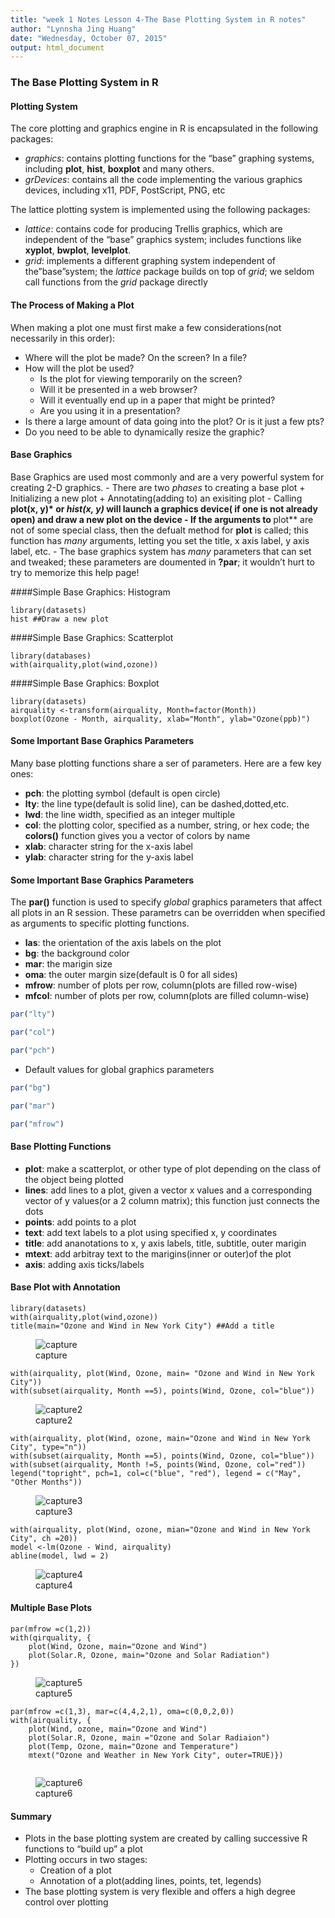 ```yaml
---
title: "week 1 Notes Lesson 4-The Base Plotting System in R notes"
author: "Lynnsha Jing Huang"
date: "Wednesday, October 07, 2015"
output: html_document
---
```

### The Base Plotting System in R

#### Plotting System
The core plotting and graphics engine in R is encapsulated in the following packages:

- *graphics*: contains plotting functions for the "base" graphing systems, including **plot**, **hist**, **boxplot** and many others.
- *grDevices*: contains all the code implementing the various graphics devices, including x11, PDF, PostScript, PNG, etc

The lattice plotting system is implemented using the following packages:

- *lattice*: contains code for producing Trellis graphics, which are independent of the "base" graphics system; includes functions like **xyplot**, **bwplot**, **levelplot**.
- *grid*: implements a different graphing system independent of the"base"system; the *lattice* package builds on top of *grid*; we seldom call functions from the *grid* package directly

#### The Process of Making a Plot

When making a plot one must first make a few considerations(not necessarily in this order):

* Where will the plot be made? On the screen? In a file?
* How will the plot be used?
    + Is the plot for viewing temporarily on the screen?
    + Will it be presented in a web browser?
    + Will it eventually end up in a paper that might be printed?
    + Are you using it in a presentation?
* Is there a large amount of data going into the plot? Or is it just a few pts?
* Do you need to be able to dynamically resize the graphic?

#### Base Graphics
Base Graphics are used most commonly and are a very powerful system for creating 2-D graphics.
- There are two *phases* to creating a base plot
    + Initializing a new plot
    + Annotating(adding to) an exisiting plot
- Calling **plot(x, y)* or *hist(x, y)* will launch a graphics device( if one is not already open) and draw a new plot on the device
- If the arguments to **plot** are not of some special class, then the defualt method for **plot** is called; this function has *many* arguments, letting you set the title, x axis label, y axis label, etc.
- The base graphics system has *many* parameters that can set and tweaked; these parameters are doumented in **?par**; it wouldn't hurt to try to memorize this help page!

####Simple Base Graphics: Histogram
```
library(datasets)
hist ##Draw a new plot
```
####Simple Base Graphics: Scatterplot
```
library(databases)
with(airquality,plot(wind,ozone))
```
####Simple Base Graphics: Boxplot
```
library(datasets)
airquality <-transform(airquality, Month=factor(Month))
boxplot(Ozone - Month, airquality, xlab="Month", ylab="Ozone(ppb)")
```
#### Some Important Base Graphics Parameters
Many base plotting functions share a ser of parameters. Here are a few key ones:

- **pch**: the plotting symbol (default is open circle)
- **lty**: the line type(default is solid line), can be dashed,dotted,etc.
- **lwd**: the line width, specified as an integer multiple
- **col**: the plotting color, specified as a number, string, or hex code; the **colors()** function gives you a vector of colors by name
- **xlab**: character string for the x-axis label
- **ylab**: character string for the y-axis label

#### Some Important Base Graphics Parameters
The **par()** function is used to specify *global* graphics parameters that affect all plots in an R session. These parametrs can be overridden when specified as arguments to specific plotting functions.

- **las**: the orientation of the axis labels on the plot
- **bg**: the background color
- **mar**: the marigin size
- **oma**: the outer margin size(default is 0 for all sides)
- **mfrow**: number of plots per row, column(plots are filled row-wise)
- **mfcol**: number of plots per row, column(plots are filled column-wise)

```r
par("lty")
```
```r
par("col")
```
```r
par("pch")
```
- Default values for global graphics parameters
```r
par("bg")
```
```r
par("mar")
```
```r
par("mfrow")
```
#### Base Plotting Functions
- **plot**: make a scatterplot, or other type of plot depending on the class of the object being plotted
- **lines**: add lines to a plot, given a vector x values and a corresponding vector of y values(or a 2 column matrix); this function just connects the dots
- **points**: add points to a plot
- **text**: add text labels to a plot using specified x, y coordinates
- **title**: add ananotations to x, y axis labels, title, subtitle, outer marigin
- **mtext**: add arbitray text to the marigins(inner or outer)of the plot
- **axis**: adding axis ticks/labels

#### Base Plot with Annotation
```
library(datasets)
with(airquality,plot(wind,ozone))
title(main="Ozone and Wind in New York City") ##Add a title
```
![capture](https://cloud.githubusercontent.com/assets/10354653/10413449/f3b5ac5a-6f5d-11e5-93b3-920296fdcd9e.GIF)

```
with(airquality, plot(Wind, Ozone, main= "Ozone and Wind in New York City"))
with(subset(airquality, Month ==5), points(Wind, Ozone, col="blue"))
```
![capture2](https://cloud.githubusercontent.com/assets/10354653/10413450/f5a7b2b0-6f5d-11e5-9048-db81f4086fbf.GIF)

```
with(airquality, plot(Wind, ozone, main="Ozone and Wind in New York City", type="n"))
with(subset(airquality, Month ==5), points(Wind, Ozone, col="blue"))
with(subset(airquality, Month !=5, points(Wind, Ozone, col="red"))
legend("topright", pch=1, col=c("blue", "red"), legend = c("May", "Other Months"))
```
![capture3](https://cloud.githubusercontent.com/assets/10354653/10413451/f6b5785e-6f5d-11e5-89a1-991d08201cf2.GIF)

```
with(airquality, plot(Wind, ozone, mian="Ozone and Wind in New York City", ch =20))
model <-lm(Ozone - Wind, airquality)
abline(model, lwd = 2)
```
![capture4](https://cloud.githubusercontent.com/assets/10354653/10413459/f8a600ac-6f5d-11e5-90c6-009fe9a9d412.GIF)

#### Multiple Base Plots
```
par(mfrow =c(1,2))
with(qirquality, {
    plot(Wind, Ozone, main="Ozone and Wind")
    plot(Solar.R, Ozone, main="Ozone and Solar Radiation")
})
```
![capture5](https://cloud.githubusercontent.com/assets/10354653/10413460/f9e69030-6f5d-11e5-8c46-0400b24374b5.GIF)

```
par(mfrow =c(1,3), mar=c(4,4,2,1), oma=c(0,0,2,0))
with(airquality, {
    plot(Wind, ozone, main="Ozone and Wind")
    plot(Solar.R, Ozone, main ="Ozone and Solar Radiaion")
    plot(Temp, Ozone, main="Ozone and Temperature")
    mtext("Ozone and Weather in New York City", outer=TRUE)})
    
```
![capture6](https://cloud.githubusercontent.com/assets/10354653/10413461/fb09d300-6f5d-11e5-84ff-63b0a0fd495c.GIF)

#### Summary
- Plots in the base plotting system are created by calling successive R functions to "build up" a plot
- Plotting occurs in two stages:
  + Creation of a plot
  + Annotation of a plot(adding lines, points, tet, legends)
- The base plotting system is very flexible and offers a high degree control over plotting

